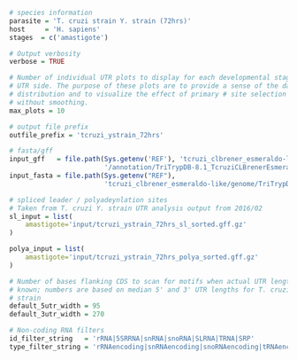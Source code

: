 ```r
# species information
parasite = 'T. cruzi strain Y. strain (72hrs)'
host     = 'H. sapiens'
stages  = c('amastigote')

# Output verbosity
verbose = TRUE

# Number of individual UTR plots to display for each developmental stage and
# UTR side. The purpose of these plots are to provide a sense of the data
# distribution and to visualize the effect of primary # site selection with and
# without smoothing.
max_plots = 10

# output file prefix
outfile_prefix = 'tcruzi_ystrain_72hrs'

# fasta/gff
input_gff   = file.path(Sys.getenv('REF'), 'tcruzi_clbrener_esmeraldo-like',
                        '/annotation/TriTrypDB-8.1_TcruziCLBrenerEsmeraldo-like.gff')
input_fasta = file.path(Sys.getenv("REF"), 
                        'tcruzi_clbrener_esmeraldo-like/genome/TriTrypDB-8.1_TcruziCLBrenerEsmeraldo-like_Genome.fasta')

# spliced leader / polyadeynlation sites
# Taken from T. cruzi Y. strain UTR analysis output from 2016/02
sl_input = list(
    amastigote='input/tcruzi_ystrain_72hrs_sl_sorted.gff.gz'
)

polya_input = list(
    amastigote='input/tcruzi_ystrain_72hrs_polya_sorted.gff.gz'
)

# Number of bases flanking CDS to scan for motifs when actual UTR length is not
# known; numbers are based on median 5' and 3' UTR lengths for T. cruzi Y.
# strain
default_5utr_width = 95
default_3utr_width = 270

# Non-coding RNA filters
id_filter_string   = 'rRNA|5SRRNA|snRNA|snoRNA|SLRNA|TRNA|SRP'
type_filter_string = 'rRNAencoding|snRNAencoding|snoRNAencoding|tRNAencoding'
```
